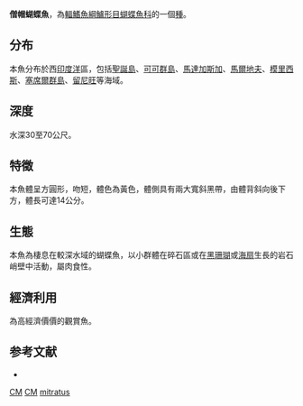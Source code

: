{{Speciesbox
| image = 
| status = LC
| status_system = IUCN
| genus = Chaetodon
| species = mitratus
| authority = [[Günther|Günther]], 1860
| synonyms = *''Tetragonoptrus mitratus''<br /><small>Günther, 1860</small>
}}

'''僧帽蝴蝶魚'''，為[[輻鰭魚綱|輻鰭魚綱]][[鱸形目|鱸形目]][[蝴蝶魚科|蝴蝶魚科]]的一個[[種|種]]。

==分布==
本魚分布於西[[印度洋|印度洋]]區，包括[[聖誕島|聖誕島]]、[[可可群島|可可群島]]、[[馬達加斯加|馬達加斯加]]、[[馬爾地夫|馬爾地夫]]、[[模里西斯|模里西斯]]、[[塞席爾群島|塞席爾群島]]、[[留尼旺|留尼旺]]等海域。

==深度==
水深30至70公尺。

==特徵==
本魚體呈方圓形，吻短，體色為黃色，體側具有兩大寬斜黑帶，由體背斜向後下方，體長可達14公分。

==生態==
本魚為棲息在較深水域的蝴蝶魚，以小群體在碎石區或在[[黑珊瑚|黑珊瑚]]或[[海扇|海扇]]生長的岩石峭壁中活動，屬肉食性。

==經濟利用==
為高經濟價價的觀賞魚。

==参考文献==
*{{FishBase_species|genus=Chaetodon|species=mitratus|year=2011|month=12}}
{{Taxonbar|from=Q1055880}}

[[Category:IUCN红色名录无危物种|CM]]
[[Category:觀賞魚|CM]]
[[Category:蝴蝶魚屬|mitratus]]